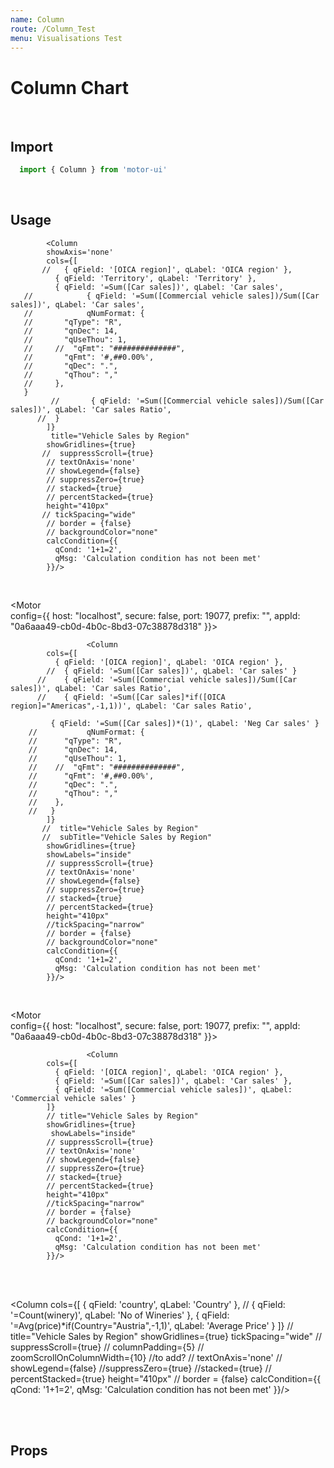 ```yaml
---
name: Column
route: /Column_Test
menu: Visualisations Test
---
```


<h1 style={{ margin: '0px' }}>Column Chart</h1>

<br />

## Import

```javascript
  import { Column } from 'motor-ui'
```

<br />

## Usage



<Playground>
<Motor  
  config={{
            host: "localhost",
            secure: false,
            port: 19077,
            prefix: "",
            appId: "0a6aaa49-cb0d-4b0c-8bd3-07c38878d318"
  }}>

            <Column
            showAxis='none'
            cols={[
           //   { qField: '[OICA region]', qLabel: 'OICA region' },
              { qField: 'Territory', qLabel: 'Territory' },
              { qField: '=Sum([Car sales])', qLabel: 'Car sales',
       //            { qField: '=Sum([Commercial vehicle sales])/Sum([Car sales])', qLabel: 'Car sales',
       //            qNumFormat: {
       //       "qType": "R",
       //       "qnDec": 14,
       //       "qUseThou": 1,
       //     //  "qFmt": "##############",
       //       "qFmt": '#,##0.00%',
       //       "qDec": ".",
       //       "qThou": ","
       //     }, 
       }
             //       { qField: '=Sum([Commercial vehicle sales])/Sum([Car sales])', qLabel: 'Car sales Ratio',
          //  }
            ]}
             title="Vehicle Sales by Region"
            showGridlines={true}
           //  suppressScroll={true}
            // textOnAxis='none'
            // showLegend={false}
            // suppressZero={true}
            // stacked={true}
            // percentStacked={true}
            height="410px"
           // tickSpacing="wide"
            // border = {false}
            // backgroundColor="none"
            calcCondition={{
              qCond: '1+1=2',
              qMsg: 'Calculation condition has not been met'
            }}/>

           
     
  </Motor>
</Playground>

<br />

<Playground>

<Motor  
  config={{
            host: "localhost",
            secure: false,
            port: 19077,
            prefix: "",
            appId: "0a6aaa49-cb0d-4b0c-8bd3-07c38878d318"
  }}>

                     <Column
            cols={[
              { qField: '[OICA region]', qLabel: 'OICA region' },
            //  { qField: '=Sum([Car sales])', qLabel: 'Car sales' }
          //    { qField: '=Sum([Commercial vehicle sales])/Sum([Car sales])', qLabel: 'Car sales Ratio',
          //    { qField: '=Sum([Car sales]*if([OICA region]="Americas",-1,1))', qLabel: 'Car sales Ratio',

             { qField: '=Sum([Car sales])*(1)', qLabel: 'Neg Car sales' }
        //           qNumFormat: {
        //      "qType": "R",
        //      "qnDec": 14,
        //      "qUseThou": 1,
        //    //  "qFmt": "##############",
        //      "qFmt": '#,##0.00%',
        //      "qDec": ".",
        //      "qThou": ","
        //    }, 
        //   }
            ]}
           //  title="Vehicle Sales by Region"
           //  subTitle="Vehicle Sales by Region"
            showGridlines={true}
            showLabels="inside"
            // suppressScroll={true}
            // textOnAxis='none'
            // showLegend={false}
            // suppressZero={true}
            // stacked={true}
            // percentStacked={true}
            height="410px"
            //tickSpacing="narrow"
            // border = {false}
            // backgroundColor="none"
            calcCondition={{
              qCond: '1+1=2',
              qMsg: 'Calculation condition has not been met'
            }}/>

           
     
  </Motor>
</Playground>

<br />

<Playground>

<Motor  
  config={{
            host: "localhost",
            secure: false,
            port: 19077,
            prefix: "",
            appId: "0a6aaa49-cb0d-4b0c-8bd3-07c38878d318"
  }}>

                     <Column
            cols={[
              { qField: '[OICA region]', qLabel: 'OICA region' },
              { qField: '=Sum([Car sales])', qLabel: 'Car sales' },
              { qField: '=Sum([Commercial vehicle sales])', qLabel: 'Commercial vehicle sales' }
            ]}
            // title="Vehicle Sales by Region"
            showGridlines={true}
             showLabels="inside"
            // suppressScroll={true}
            // textOnAxis='none'
            // showLegend={false}
            // suppressZero={true}
            // stacked={true}
            // percentStacked={true}
            height="410px"
            //tickSpacing="narrow"
            // border = {false}
            // backgroundColor="none"
            calcCondition={{
              qCond: '1+1=2',
              qMsg: 'Calculation condition has not been met'
            }}/>

           
     
  </Motor>
</Playground>

<br />

<Playground>

<Motor  
 config={config}>  
          <Column
            cols={[
              { qField: 'country', qLabel: 'Country' },
            //  { qField: '=Count(winery)', qLabel: 'No of Wineries' },
                    { qField: '=Avg(price)*if(Country="Austria",-1,1)', qLabel: 'Average Price' }
            ]}
            // title="Vehicle Sales by Region"
            showGridlines={true}
            tickSpacing="wide"
            // suppressScroll={true}
            // columnPadding={5}
            // zoomScrollOnColumnWidth={10} //to add?
            // textOnAxis='none'
            // showLegend={false}
            //suppressZero={true}
            //stacked={true}
            // percentStacked={true}
            height="410px"
            // border = {false}
            calcCondition={{
              qCond: '1+1=2',
              qMsg: 'Calculation condition has not been met'
            }}/>
  </Motor>
</Playground>

<br />

<Playground>
<Motor  
 config={config}>  
          <Column
            cols={[
           //   { qField: 'country', qLabel: 'Country' },
           //  { qField: 'variety', qLabel: 'Province' },
           //   { qField: '=Count(distinct winery)', qLabel: 'No of Wineries' },
                         { qField: 'country', qLabel: 'Country' },
             { qField: 'province', qLabel: 'Province' },
              { qField: '=Avg(price)', qLabel: 'Average Price' }
            ]}
            // title="Stacked Column Chart"
            showGridlines={true}
             tickSpacing="wide"
            // suppressScroll={true}
            // columnPadding={5}
            // zoomScrollOnColumnWidth={10} 
            // textOnAxis='none'
            // showLegend={false}
            //suppressZero={true}
            stacked={true}
          //   percentStacked={true}
            height="410px"
            // border = {false}
            calcCondition={{
              qCond: '1+1=2',
              qMsg: 'Calculation condition has not been met'
            }}/>
  </Motor>
</Playground>

<br />


## Props
